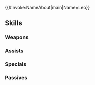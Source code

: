 {{#invoke:NameAbout|main|Name=Leo}}{{HeroPage Tabs}}
{{Hero Infobox
|Name=Leo
|Title=Sorcerous Prince
|WeaponType=Red Tome
|Origin=Fire Emblem Fates
|Gender=Male
|MoveType=Cavalry
|actorEN=Max Mittelman
|actorJP=宮野真守
|artist=日野慎之助
|releaseDate=February 2, 2017
|poolDate=February 2, 2017
|randomStartTime=2017-02-02T07:00:00Z
|poolRarities=5
|TagID=レオン
|InternalID=77
|cv1=11
|cv2=500800
|description=A talented Nohrian prince who wields the divine tome Brynhildr. Appears in Fire Emblem Fates.
|Properties=specRate_201904
|GrowthModifier=None
}}
{{Stats Page
|Lv1HP=17|Lv1ATK=7|Lv1SPD=5|Lv1DEF=6|Lv1RES=8
|GRHP=50|GRATK=50|GRSPD=40|GRDEF=45|GRRES=50
}}
==Skills==
===Weapons===
{{Weapons Table
|weapon1=Flux
|weapon1Default=1
|weapon1Unlock=1
|weapon2=Ruin
|weapon2Default=3
|weapon2Unlock=2
|weapon3=Fenrir
|weapon3Default=4
|weapon3Unlock=3
|weapon4=Brynhildr
|weapon4Default=5
|weapon4Unlock=5
}}
===Assists===
{{Assists Table}}
===Specials===
{{Specials Table
|special1=Rising Light
|special1Default=4
|special1Unlock=3
|special2=Blazing Light
|special2Unlock=4
}}
===Passives===
{{Passives Table
|passiveB1=Quick Riposte 1
|passiveB2=Quick Riposte 2
|passiveB3=Quick Riposte 3
|passiveB1Unlock=1
|passiveB2Unlock=2
|passiveB3Unlock=4
|passiveC1=Savage Blow 1
|passiveC2=Savage Blow 2
|passiveC3=Savage Blow 3
|passiveC1Unlock=3
|passiveC2Unlock=4
|passiveC3Unlock=5
}}
{{Heroes Navbox}}